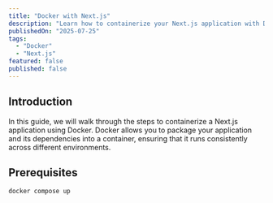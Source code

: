 ```yaml
---
title: "Docker with Next.js"
description: "Learn how to containerize your Next.js application with Docker."
publishedOn: "2025-07-25"
tags: 
  - "Docker"
  - "Next.js"
featured: false
published: false
---
```


## Introduction
In this guide, we will walk through the steps to containerize a Next.js application using Docker. Docker allows you to package your application and its dependencies into a container, ensuring that it runs consistently across different environments.

## Prerequisites

```bash
docker compose up
```

